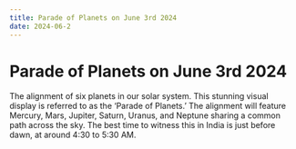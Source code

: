 ```yaml
---
title: Parade of Planets on June 3rd 2024
date: 2024-06-2
---
```


# Parade of Planets on June 3rd 2024

The alignment of six planets in our solar system. 
This stunning visual display is referred to as the ‘Parade of Planets.’ 
The alignment will feature Mercury, Mars, Jupiter, Saturn, Uranus, and Neptune sharing a common path across the sky.
The best time to witness this in India is just before dawn, at around 4:30 to 5:30 AM.

